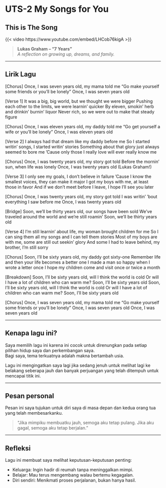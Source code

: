# UTS-2 My Songs for You

## This is The Song

{{< video https://www.youtube.com/embed/LHCob76kigA >}}

> **Lukas Graham – "7 Years"**  
> _A reflection on growing up, dreams, and family._

<hr/>
## Lirik Lagu
[Chorus]
Once, I was seven years old, my mama told me
"Go make yourself some friends or you'll be lonely"
Once, I was seven years old

[Verse 1]
It was a big, big world, but we thought we were bigger
Pushing each other to the limits, we were learnin' quicker
By eleven, smokin' herb and drinkin' burnin' liquor
Never rich, so we were out to make that steady figure

[Chorus]
Once, I was eleven years old, my daddy told me
"Go get yourself a wife or you'll be lonely"
Once, I was eleven years old

[Verse 2]
I always had that dream like my daddy before me
So I started writin' songs, I started writin' stories
Something about that glory just always seemed to bore me
'Cause only those I really love will ever really know me

[Chorus]
Once, I was twenty years old, my story got told
Before the mornin' sun, when life was lonely
Once, I was twenty years old (Lukas Graham!)

[Verse 3]
I only see my goals, I don't believe in failure
'Cause I know the smallest voices, they can make it major
I got my boys with me, at least those in favor
And if we don't meet before I leave, I hope I'll see you later

[Chorus]
Once, I was twenty years old, my story got told
I was writin' 'bout everything I saw before me
Once, I was twenty years old

[Bridge]
Soon, we'll be thirty years old, our songs have been sold
We've traveled around the world and we're still roamin'
Soon, we'll be thirty years old

[Verse 4]
I'm still learnin' about life, my woman brought children for me
So I can sing them all my songs and I can tell them stories
Most of my boys are with me, some are still out seekin' glory
And some I had to leave behind, my brother, I'm still sorry

[Chorus]
Soon, I'll be sixty years old, my daddy got sixty-one
Remember life and then your life becomes a better one
I made a man so happy when I wrote a letter once
I hope my children come and visit once or twice a month

[Breakdown]
Soon, I'll be sixty years old, will I think the world is cold
Or will I have a lot of children who can warm me?
Soon, I'll be sixty years old
Soon, I'll be sixty years old, will I think the world is cold
Or will I have a lot of children who can warm me?
Soon, I'll be sixty years old

[Chorus]
Once, I was seven years old, my mama told me
"Go make yourself some friends or you'll be lonely"
Once, I was seven years old
Once, I was seven years old

---

## Kenapa lagu ini?

Saya memilih lagu ini karena ini cocok untuk direnungkan pada setiap pilihan hidup saya dan perkembangan saya.  
Bagi saya, tema terkuatnya adalah makna bertambah usia.

Lagu ini mengingatkan saya lagi jika sedang jenuh untuk melihat lagi ke belakang seberapa jauh dan banyak perjuangan yang telah ditempuh untuk mencapai titik ini.

---

## Pesan personal

Pesan ini saya tujukan untuk diri saya di masa depan dan kedua orang tua yang telah membesarkanku.

> "Jika mimpiku membuatku jauh, semoga aku tetap pulang.
> Jika aku gagal, semoga aku tetap berjalan."

---

## Refleksi

Lagu ini membuat saya melihat keputusan-keputusan penting:

- Keluarga: Ingin hadir di reumah tanpa meninggalkan mimpi.
- Belajar: Mau terus mengembang walau bertemu kegagalan.
- Diri sendiri: Menikmati proses perjalanan, bukan hanya hasil.